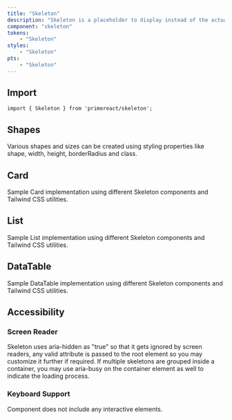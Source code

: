 ```yaml
---
title: "Skeleton"
description: "Skeleton is a placeholder to display instead of the actual content."
component: "skeleton"
tokens:
    - "Skeleton"
styles:
    - "Skeleton"
pts:
    - "Skeleton"
---
```


## Import

```tsx
import { Skeleton } from 'primereact/skeleton';
```

## Shapes

Various shapes and sizes can be created using styling properties like shape, width, height, borderRadius and class.

<DocComponentViewer name="skeleton-shapes-demo" filePath="demo/skeleton/skeleton-shapes-demo.tsx"/>

## Card

Sample Card implementation using different Skeleton components and Tailwind CSS utilities.

<DocComponentViewer name="skeleton-card-demo" filePath="demo/skeleton/skeleton-card-demo.tsx"/>

## List

Sample List implementation using different Skeleton components and Tailwind CSS utilities.

<DocComponentViewer name="skeleton-list-demo" filePath="demo/skeleton/skeleton-list-demo.tsx"/>

## DataTable

Sample DataTable implementation using different Skeleton components and Tailwind CSS utilities.

<DocComponentViewer name="skeleton-datatable-demo" filePath="demo/skeleton/skeleton-datatable-demo.tsx"/>

## Accessibility

### Screen Reader

Skeleton uses aria-hidden as "true" so that it gets ignored by screen readers, any valid attribute is passed to the root element so you may customize it further if required. If multiple skeletons are grouped inside a container, you may use aria-busy on the container element as well to indicate the loading process.

### Keyboard Support

Component does not include any interactive elements.